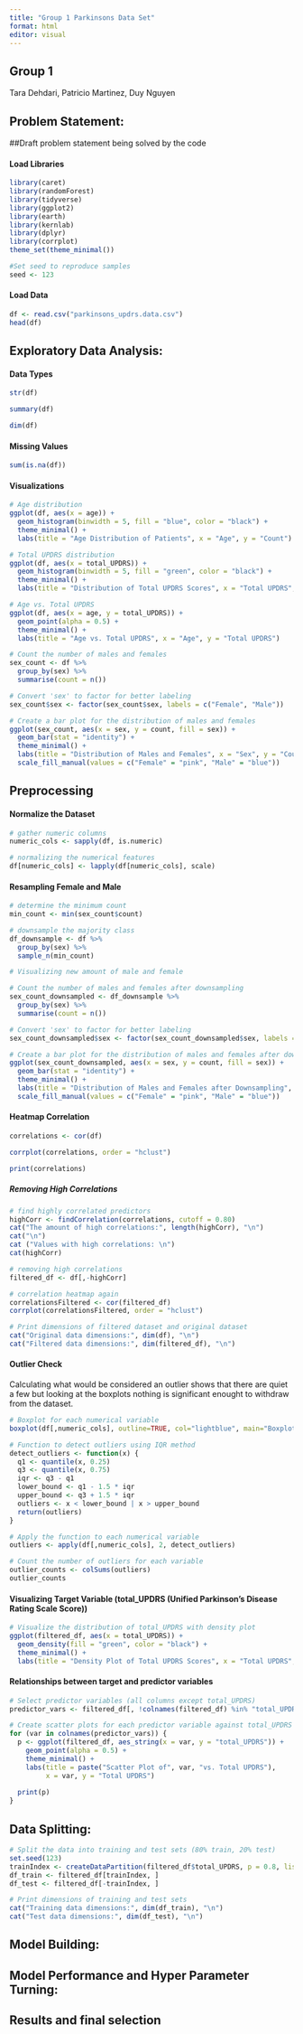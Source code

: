 ```yaml
---
title: "Group 1 Parkinsons Data Set"
format: html
editor: visual
---
```


## Group 1

Tara Dehdari, Patricio Martinez, Duy Nguyen

## Problem Statement:

##Draft problem statement being solved by the code

#### Load Libraries

```r
library(caret)
library(randomForest)
library(tidyverse)
library(ggplot2)
library(earth)
library(kernlab)
library(dplyr)
library(corrplot)
theme_set(theme_minimal())

#Set seed to reproduce samples
seed <- 123
```

#### Load Data

```r
df <- read.csv("parkinsons_updrs.data.csv")
head(df)

```

## Exploratory Data Analysis:

#### Data Types

```r
str(df)
```
```r
summary(df)
```
```r
dim(df)
```

#### Missing Values

```r
sum(is.na(df))
```

#### Visualizations

```r
# Age distribution
ggplot(df, aes(x = age)) +
  geom_histogram(binwidth = 5, fill = "blue", color = "black") +
  theme_minimal() +
  labs(title = "Age Distribution of Patients", x = "Age", y = "Count")

# Total UPDRS distribution
ggplot(df, aes(x = total_UPDRS)) +
  geom_histogram(binwidth = 5, fill = "green", color = "black") +
  theme_minimal() +
  labs(title = "Distribution of Total UPDRS Scores", x = "Total UPDRS", y = "Count")

# Age vs. Total UPDRS
ggplot(df, aes(x = age, y = total_UPDRS)) +
  geom_point(alpha = 0.5) +
  theme_minimal() +
  labs(title = "Age vs. Total UPDRS", x = "Age", y = "Total UPDRS")
```
```r
# Count the number of males and females
sex_count <- df %>% 
  group_by(sex) %>%
  summarise(count = n())

# Convert 'sex' to factor for better labeling
sex_count$sex <- factor(sex_count$sex, labels = c("Female", "Male"))

# Create a bar plot for the distribution of males and females
ggplot(sex_count, aes(x = sex, y = count, fill = sex)) +
  geom_bar(stat = "identity") +
  theme_minimal() +
  labs(title = "Distribution of Males and Females", x = "Sex", y = "Count") +
  scale_fill_manual(values = c("Female" = "pink", "Male" = "blue"))
```
## Preprocessing

#### Normalize the Dataset

```r
# gather numeric columns
numeric_cols <- sapply(df, is.numeric)

# normalizing the numerical features
df[numeric_cols] <- lapply(df[numeric_cols], scale)
```

#### Resampling Female and Male

```r
# determine the minimum count
min_count <- min(sex_count$count)

# downsample the majority class 
df_downsample <- df %>%
  group_by(sex) %>%
  sample_n(min_count)

# Visualizing new amount of male and female

# Count the number of males and females after downsampling
sex_count_downsampled <- df_downsample %>%
  group_by(sex) %>%
  summarise(count = n())

# Convert 'sex' to factor for better labeling
sex_count_downsampled$sex <- factor(sex_count_downsampled$sex, labels = c("Female", "Male"))

# Create a bar plot for the distribution of males and females after downsampling
ggplot(sex_count_downsampled, aes(x = sex, y = count, fill = sex)) +
  geom_bar(stat = "identity") +
  theme_minimal() +
  labs(title = "Distribution of Males and Females after Downsampling", x = "Sex", y = "Count") +
  scale_fill_manual(values = c("Female" = "pink", "Male" = "blue"))
```

#### Heatmap Correlation

```r
correlations <- cor(df)

corrplot(correlations, order = "hclust")

print(correlations)
```
##### Removing High Correlations

```r

# find highly correlated predictors
highCorr <- findCorrelation(correlations, cutoff = 0.80)
cat("The amount of high correlations:", length(highCorr), "\n")
cat("\n")
cat ("Values with high correlations: \n")
cat(highCorr)

```
```r
# removing high correlations
filtered_df <- df[,-highCorr]

# correlation heatmap again 
correlationsFiltered <- cor(filtered_df)
corrplot(correlationsFiltered, order = "hclust")
```
```r
# Print dimensions of filtered dataset and original dataset
cat("Original data dimensions:", dim(df), "\n")
cat("Filtered data dimensions:", dim(filtered_df), "\n")
```

#### Outlier Check

Calculating what would be considered an outlier shows that there are quiet a few but looking at the boxplots nothing is significant enought to withdraw from the dataset. 

```r
# Boxplot for each numerical variable
boxplot(df[,numeric_cols], outline=TRUE, col="lightblue", main="Boxplot of Numerical Variables")

# Function to detect outliers using IQR method
detect_outliers <- function(x) {
  q1 <- quantile(x, 0.25)
  q3 <- quantile(x, 0.75)
  iqr <- q3 - q1
  lower_bound <- q1 - 1.5 * iqr
  upper_bound <- q3 + 1.5 * iqr
  outliers <- x < lower_bound | x > upper_bound
  return(outliers)
}

# Apply the function to each numerical variable
outliers <- apply(df[,numeric_cols], 2, detect_outliers)

# Count the number of outliers for each variable
outlier_counts <- colSums(outliers)
outlier_counts
```

#### Visualizing Target Variable (total_UPDRS (Unified Parkinson's Disease Rating Scale Score))

```r
# Visualize the distribution of total_UPDRS with density plot
ggplot(filtered_df, aes(x = total_UPDRS)) +
  geom_density(fill = "green", color = "black") +
  theme_minimal() +
  labs(title = "Density Plot of Total UPDRS Scores", x = "Total UPDRS", y = "Density")

```
#### Relationships between target and predictor variables

```r
# Select predictor variables (all columns except total_UPDRS)
predictor_vars <- filtered_df[, !colnames(filtered_df) %in% "total_UPDRS"]

# Create scatter plots for each predictor variable against total_UPDRS
for (var in colnames(predictor_vars)) {
  p <- ggplot(filtered_df, aes_string(x = var, y = "total_UPDRS")) +
    geom_point(alpha = 0.5) +
    theme_minimal() +
    labs(title = paste("Scatter Plot of", var, "vs. Total UPDRS"), 
         x = var, y = "Total UPDRS")
  
  print(p)
}
```


## Data Splitting:

```r
# Split the data into training and test sets (80% train, 20% test)
set.seed(123)
trainIndex <- createDataPartition(filtered_df$total_UPDRS, p = 0.8, list = FALSE)
df_train <- filtered_df[trainIndex, ]
df_test <- filtered_df[-trainIndex, ]

# Print dimensions of training and test sets
cat("Training data dimensions:", dim(df_train), "\n")
cat("Test data dimensions:", dim(df_test), "\n")

```

## Model Building:

## Model Performance and Hyper Parameter Turning:

## Results and final selection
